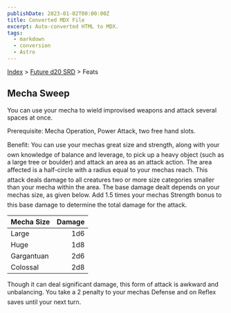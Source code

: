 ```yaml
---
publishDate: 2023-01-02T00:00:00Z
title: Converted MDX File
excerpt: Auto-converted HTML to MDX.
tags:
  - markdown
  - conversion
  - Astro
---
```






[Index](-index) > [Future d20 SRD](future-d20-srd-index) > Feats




## Mecha Sweep


You can use your mecha to wield improvised weapons and attack several spaces at once.


Prerequisite: Mecha Operation, Power Attack, two free hand slots.


Benefit: You can use your mechas great size and strength, along with your own knowledge of balance and leverage, to pick up a heavy object (such as a large tree or boulder) and attack an area as an attack action. The area affected is a half-circle with a radius equal to your mechas reach. This attack deals damage to all creatures two or more size categories smaller than your mecha within the area. The base damage dealt depends on your mechas size, as given below. Add 1.5 times your mechas Strength bonus to this base damage to determine the total damage for the attack.


| Mecha Size | Damage |
| :------------ | --------: |
| Large | 1d6 |
| Huge | 1d8 |
| Gargantuan | 2d6 |
| Colossal | 2d8 |



Though it can deal significant damage, this form of attack is awkward and unbalancing. You take a 2 penalty to your mechas Defense and on Reflex saves until your next turn.



